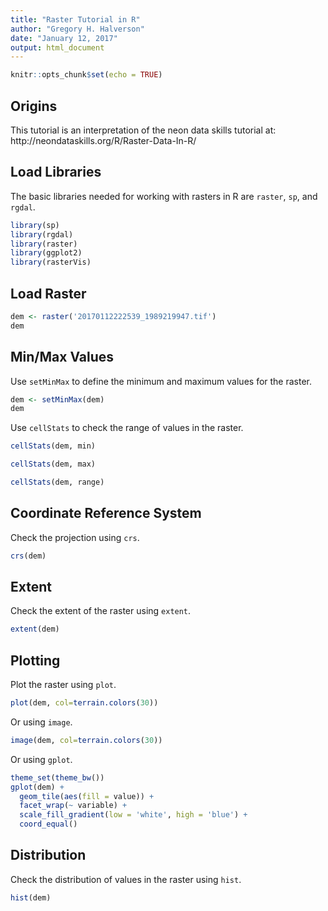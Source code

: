 ```yaml
---
title: "Raster Tutorial in R"
author: "Gregory H. Halverson"
date: "January 12, 2017"
output: html_document
---
```


```r
knitr::opts_chunk$set(echo = TRUE)
```

## Origins

This tutorial is an interpretation of the neon data skills tutorial at:
http://neondataskills.org/R/Raster-Data-In-R/

## Load Libraries

The basic libraries needed for working with rasters in R are `raster`, `sp`, and `rgdal`.

```r
library(sp)
library(rgdal)
library(raster)
library(ggplot2)
library(rasterVis)
```

## Load Raster

```r
dem <- raster('20170112222539_1989219947.tif')
dem
```

## Min/Max Values

Use `setMinMax` to define the minimum and maximum values for the raster.

```r
dem <- setMinMax(dem)
dem
```

Use `cellStats` to check the range of values in the raster.

```r
cellStats(dem, min)
```

```r
cellStats(dem, max)
```

```r
cellStats(dem, range)
```

## Coordinate Reference System

Check the projection using `crs`.

```r
crs(dem)
```

## Extent 

Check the extent of the raster using `extent`.

```r
extent(dem)
```

## Plotting

Plot the raster using `plot`.

```r
plot(dem, col=terrain.colors(30))
```

Or using `image`.

```r
image(dem, col=terrain.colors(30))
```

Or using `gplot`.

```r
theme_set(theme_bw())
gplot(dem) + 
  geom_tile(aes(fill = value)) +
  facet_wrap(~ variable) +
  scale_fill_gradient(low = 'white', high = 'blue') +
  coord_equal()
```


## Distribution

Check the distribution of values in the raster using `hist`.

```r
hist(dem)
```

